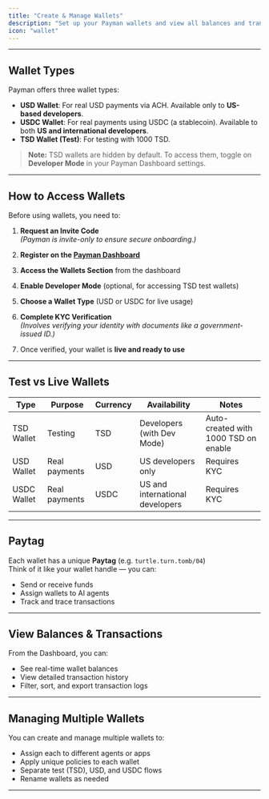 ```yaml
---
title: "Create & Manage Wallets"
description: "Set up your Payman wallets and view all balances and transactions"
icon: "wallet"
---
```


---

## Wallet Types

Payman offers three wallet types:

-   **USD Wallet**: For real USD payments via ACH. Available only to **US-based developers**.
-   **USDC Wallet**: For real payments using USDC (a stablecoin). Available to both **US and international developers**.
-   **TSD Wallet (Test)**: For testing with 1000 TSD.

> **Note:** TSD wallets are hidden by default. To access them, toggle on **Developer Mode** in your Payman Dashboard settings.

---

## How to Access Wallets

Before using wallets, you need to:

1. **Request an Invite Code**  
   _(Payman is invite-only to ensure secure onboarding.)_

2. **Register on the [Payman Dashboard](https://app.paymanai.com)**

3. **Access the Wallets Section** from the dashboard

4. **Enable Developer Mode** (optional, for accessing TSD test wallets)

5. **Choose a Wallet Type** (USD or USDC for live usage)

6. **Complete KYC Verification**  
   _(Involves verifying your identity with documents like a government-issued ID.)_

7. Once verified, your wallet is **live and ready to use**

---

## Test vs Live Wallets

| Type        | Purpose         | Currency | Availability                    | Notes                                |
| ----------- | --------------- | -------- | ------------------------------- | ------------------------------------ |
| TSD Wallet  | Testing         | TSD      | Developers (with Dev Mode)      | Auto-created with 1000 TSD on enable |
| USD Wallet  | Real payments   | USD      | US developers only              | Requires KYC                         |
| USDC Wallet | Real payments   | USDC     | US and international developers | Requires KYC                         |

---

## Paytag

Each wallet has a unique **Paytag** (e.g. `turtle.turn.tomb/04`)  
Think of it like your wallet handle — you can:

-   Send or receive funds
-   Assign wallets to AI agents
-   Track and trace transactions

---

## View Balances & Transactions

From the Dashboard, you can:

-   See real-time wallet balances
-   View detailed transaction history
-   Filter, sort, and export transaction logs

---

## Managing Multiple Wallets

You can create and manage multiple wallets to:

-   Assign each to different agents or apps
-   Apply unique policies to each wallet
-   Separate test (TSD), USD, and USDC flows
-   Rename wallets as needed

---

